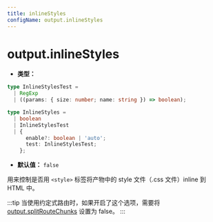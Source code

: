 ```yaml
---
title: inlineStyles
configName: output.inlineStyles
---
```


# output.inlineStyles

- **类型：**

```ts
type InlineStylesTest =
  | RegExp
  | ((params: { size: number; name: string }) => boolean);

type InlineStyles =
  | boolean
  | InlineStylesTest
  | {
      enable?: boolean | 'auto';
      test: InlineStylesTest;
    };
```

- **默认值：** `false`

用来控制是否用 `<style>` 标签将产物中的 style 文件（.css 文件）inline 到 HTML 中。

:::tip
当使用约定式路由时，如果开启了这个选项，需要将 [output.splitRouteChunks](https://modernjs.dev/configure/app/output/splitRouteChunks.html) 设置为 false。
:::


<RsbuildConig />
